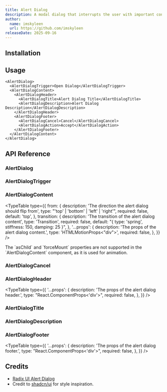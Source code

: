 ```yaml
---
title: Alert Dialog
description: A modal dialog that interrupts the user with important content and expects a response.
author:
  name: imskyleen
  url: https://github.com/imskyleen
releaseDate: 2025-09-16
---
```


<ComponentPreview name="demo-components-radix-alert-dialog" />

## Installation

<ComponentInstallation name="components-radix-alert-dialog" />

## Usage

```tsx
<AlertDialog>
  <AlertDialogTrigger>Open Dialog</AlertDialogTrigger>
  <AlertDialogContent>
    <AlertDialogHeader>
      <AlertDialogTitle>Alert Dialog Title</AlertDialogTitle>
      <AlertDialogDescription>Alert Dialog Description</AlertDialogDescription>
    </AlertDialogHeader>
    <AlertDialogFooter>
      <AlertDialogCancel>Cancel</AlertDialogCancel>
      <AlertDialogAction>Accept</AlertDialogAction>
    </AlertDialogFooter>
  </AlertDialogContent>
</AlertDialog>
```

## API Reference

### AlertDialog

<div className="flex flex-col gap-2">
<ExternalLink
  href="https://animate-ui.com/docs/primitives/radix/alert-dialog#alertdialog"
  text="Animate UI API Reference - Alert Dialog Primitive"
/>

<ExternalLink
  href="https://www.radix-ui.com/primitives/docs/components/alert-dialog#root"
  text="Radix UI API Reference - AlertDialog.Root"
/>
</div>

### AlertDialogTrigger

<div className="flex flex-col gap-2">
<ExternalLink
  href="https://animate-ui.com/docs/primitives/radix/alert-dialog#alertdialogtrigger"
  text="Animate UI API Reference - Dialog Trigger Primitive"
/>

<ExternalLink
  href="https://www.radix-ui.com/primitives/docs/components/alert-dialog#trigger"
    text="Radix UI API Reference - AlertDialog.Trigger"
  />
</div>

### AlertDialogContent

<div className="flex flex-col gap-2">
<ExternalLink
  href="https://animate-ui.com/docs/primitives/radix/alert-dialog#alertdialogcontent"
  text="Animate UI API Reference - Alert Dialog Content Primitive"
/>

<ExternalLink
  href="https://www.radix-ui.com/primitives/docs/components/alert-dialog#content"
  text="Radix UI API Reference - AlertDialog.Content"
/>
</div>

<TypeTable
  type={{
    from: {
      description: 'The direction the alert dialog should flip from',
      type: "'top' | 'bottom' | 'left' | 'right'",
      required: false,
      default: 'top',
    },
    transition: {
      description: 'The transition of the alert dialog content',
      type: 'Transition',
      required: false,
      default: "{ type: 'spring', stiffness: 150, damping: 25 }",
    },
    '...props': {
      description: 'The props of the alert dialog content.',
      type: 'HTMLMotionProps<"div">',
      required: false,
    },
  }}
/>

<Callout type="info">
  The `asChild` and `forceMount` properties are not supported in the
  `AlertDialogContent` component, as it is used for animation.
</Callout>

### AlertDialogCancel

<div className="flex flex-col gap-2">
<ExternalLink
  href="https://animate-ui.com/docs/primitives/radix/alert-dialog#alertdialogcancel"
  text="Animate UI API Reference - Alert Dialog Cancel Primitive"
/>

<ExternalLink
  href="https://www.radix-ui.com/primitives/docs/components/alert-dialog#cancel"
  text="Radix UI API Reference - AlertDialog.Cancel"
/>
</div>

### AlertDialogHeader

<ExternalLink
  href="https://animate-ui.com/docs/primitives/radix/alert-dialog#alertdialogheader"
  text="Animate UI API Reference - Alert Dialog Header Primitive"
/>

<TypeTable
  type={{
    '...props': {
      description: 'The props of the alert dialog header.',
      type: "React.ComponentProps<'div'>",
      required: false,
    },
  }}
/>

### AlertDialogTitle

<div className="flex flex-col gap-2">
<ExternalLink
  href="https://animate-ui.com/docs/primitives/radix/alert-dialog#alertdialogtitle"
  text="Animate UI API Reference - Alert Dialog Title Primitive"
/>

<ExternalLink
  href="https://www.radix-ui.com/primitives/docs/components/alert-dialog#title"
  text="Radix UI API Reference - AlertDialog.Title"
/>
</div>

### AlertDialogDescription

<div className="flex flex-col gap-2">
<ExternalLink
  href="https://animate-ui.com/docs/primitives/radix/alert-dialog#alertdialogdescription"
  text="Animate UI API Reference - Alert Dialog Description Primitive"
/>

<ExternalLink
  href="https://www.radix-ui.com/primitives/docs/components/alert-dialog#description"
  text="Radix UI API Reference - AlertDialog.Description"
/>
</div>

### AlertDialogFooter

<ExternalLink
  href="https://animate-ui.com/docs/primitives/radix/alert-dialog#alertdialogfooter"
  text="Animate UI API Reference - Alert Dialog Footer Primitive"
/>

<TypeTable
  type={{
    '...props': {
      description: 'The props of the alert dialog footer.',
      type: "React.ComponentProps<'div'>",
      required: false,
    },
  }}
/>

## Credits

- [Radix UI Alert Dialog](https://www.radix-ui.com/primitives/docs/components/alert-dialog)
- Credit to [shadcn/ui](https://ui.shadcn.com/docs/components/alert-dialog) for style inspiration.
